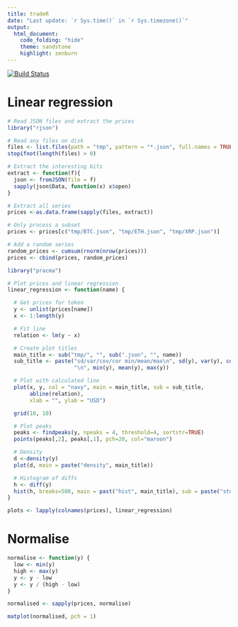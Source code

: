 ```yaml
---
title: tradeR
date: "Last update: `r Sys.time()` in `r Sys.timezone()`"
output:
  html_document:
    code_folding: "hide"
    theme: sandstone
    highlight: zenburn
---
```

[![Build Status](https://travis-ci.org/deanturpin/tradeR.svg?branch=master)](https://travis-ci.org/deanturpin/tradeR)

# Linear regression
```r
# Read JSON files and extract the prices
library("rjson")

# Read any files on disk
files <- list.files(path = "tmp", pattern = "*.json", full.names = TRUE)
stopifnot(length(files) > 0)

# Extract the interesting bits
extract <- function(f){
  json <- fromJSON(file = f)
  sapply(json$Data, function(x) x$open)
}

# Extract all series
prices <-as.data.frame(sapply(files, extract))

# Only process a subset
prices <- prices[c("tmp/BTC.json", "tmp/ETH.json", "tmp/XRP.json")]

# Add a random series
random_prices <- cumsum(rnorm(nrow(prices)))
prices <- cbind(prices, random_prices)
```

```r
library("pracma")

# Plot prices and linear regression
linear_regression <- function(name) {

  # Get prices for token  
  y <- unlist(prices[name])
  x <- 1:length(y)

  # Fit line
  relation <- lm(y ~ x)

  # Create plot titles
  main_title <- sub("tmp/", "", sub(".json", "", name))
  sub_title <- paste("sd/var/cov/cor min/mean/max\n", sd(y), var(y), cov(x, y), cor(x, y),
                     "\n", min(y), mean(y), max(y))

  # Plot with calculated line
  plot(x, y, col = "navy", main = main_title, sub = sub_title, 
       abline(relation),
       xlab = "", ylab = "USD")

  grid(10, 10)

  # Plot peaks
  peaks <- findpeaks(y, npeaks = 4, threshold=4, sortstr=TRUE)
  points(peaks[,2], peaks[,1], pch=20, col="maroon")

  # Density
  d <-density(y)
  plot(d, main = paste("density", main_title))

  # Histogram of diffs
  h <- diff(y)
  hist(h, breaks=500, main = past("hist", main_title), sub = paste("std dev", sd(h)))
}

plots <- lapply(colnames(prices), linear_regression)
```

# Normalise
```r
normalise <- function(y) {
  low <- min(y)
  high <- max(y)
  y <- y - low
  y <- y / (high - low)
}

normalised <- sapply(prices, normalise)

matplot(normalised, pch = 1)
```

